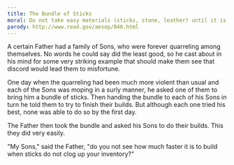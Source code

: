 ```yaml
---
title: The Bundle of Sticks
moral: Do not take easy materials (sticks, stone, leather) until it is time to use them.
parody: http://www.read.gov/aesop/040.html
---
```


A certain Father had a family of Sons, who were forever quarreling among themselves. No words he could say did the least good, so he cast about in his mind for some very striking example that should make them see that discord would lead them to misfortune.

One day when the quarreling had been much more violent than usual and each of the Sons was moping in a surly manner, he asked one of them to bring him a bundle of sticks. Then handing the bundle to each of his Sons in turn he told them to try to finish their builds. But although each one tried his best, none was able to do so by the first day.

The Father then took the bundle and asked his Sons to do their builds. This they did very easily.

"My Sons," said the Father, "do you not see how much faster it is to build when sticks do not clog up your inventory?"